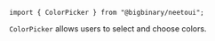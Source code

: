 `import { ColorPicker } from "@bigbinary/neetoui";`

`ColorPicker` allows users to select and choose colors.
